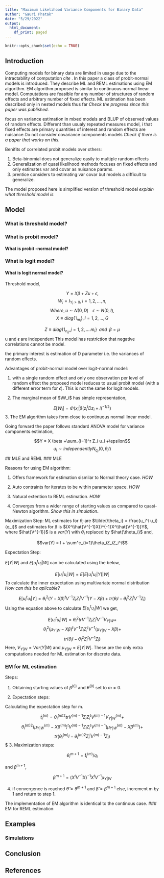 ```yaml
---
title: "Maximum Likelihood Variance Components for Binary Data"
author: "Gauri Phatak"
date: "5/29/2022"
output:
  html_document:
    df_print: paged
---
```


```r
knitr::opts_chunk$set(echo = TRUE)
```

## Introduction

Computing models for binary data are limited in usage due to the intractability of computation *cite* . In this paper a class of probit-normal models is introduced. They describe ML and REML estimations using EM algorithm. EM algorithm proposed is similar to continuous normal linear model.
Computations are feasible for any number of structures of random effects and arbitrary number of fixed effects. ML estimation has been described only in nested models thus far *Check the progress since this paper was published.*

focus on variance estimation in mixed models and BLUP of observed values of random effects. Different than usualy repeated measures model, i that fixed effects are primary quantities of interest and random effects are nuisance.Do not consider covariance components models *Check if there is a paper that works on this.*

Benifits of correlated probit models over others:

1. Beta-binomial does not generalize easily to multiple random effects
2. Generalization of quasi likelihood methods focuses on fixed effects and only estimates var and covar as nuisance params.
3. prentice considers to estimating var covar but models a difficult to generalize.

The model proposed here is simplified version of threshold model *explain what threshold model is* 


## Model

### What is threshold model?

### What is probit model?

#### What is probit -normal model?

### What is logit model?

#### What is logit normal model?

Threshold model,

$$Y = X\beta +Z u +\epsilon,$$
$$ W_i = I_{Y_i >0}, i = 1,2,...,n,$$
$$Where, u \sim N(0,D) \;\;\;\; \epsilon \sim N(0, I),$$
$$ X \equiv diag\{1_{m_i}\} , i = 1,2,...,G$$

$$Z \equiv diag\{1_{n_{ij}}, j = 1,2,....m_i\}\;\; and \;\; \beta = \mu$$
u and $\epsilon$ are independent
This model has restriction that negative correlations cannot be model.

the primary interest is estimation of D parameter i.e. the variances of random effects. 

Advantages of probit-normal model over logit-normal model:

1. with a single random effect and only one observation per level of random effect the proposed model reduces to usual probit model (with a different error term for $\epsilon$). This is not the same for logit models. 

2. The marginal mean of $\W_i$ has simple representation,

$$E[W_i] = \Phi(x_i^t\beta(z_i^tDz_i +I)^{-1/2})$$
3. The EM algorithm takes form close to continuous normal linear model.

Going forward the paper follows standard ANOVA model for variance components estimation,

$$Y = X \beta +\sum_{i=1}^r Z_i u_i +\epsilon$$
$$u_i \sim independently N_{q_r}(0,\theta_i I)$$
## MLE and REML
### MLE

Reasons for using EM algorithm:

1. Offers framework for estimation sismilar to Normal theory case. *HOW*

2. Auto contraints for iterates to be within parameter space. *HOW*

3. Natural extention to REML estimation. *HOW*

4. Converges from a wider range of starting values as compared to quasi-Newton algorithm. *Show this in simulation*.

Maximization Step:
ML estimates for $\theta_i$ are $\tilde{\theta_i} = \frac{u_i^t u_i}{q_i}$  and estimates for $\beta$ is $(X^t\hat{V^{-1}X})^{-1}X^t\hat{V^{-1}}Y$, where $\hat{V^{-1}}$ is a $var(Y)$ with $\theta_i$ replaced by $\hat{\theta_i}$ and,

$$var(Y) = I + \sum^c_{i=1}\theta_iZ_iZ_i^t$$

Expectation Step:

$E[Y|W]$ and $E[u_i^tu_i|W]$ can be calculated using the below,

$$E[u_i^tu_i|W] = E[E[u_i^tu_i|Y] |W]$$
To calculate the inner expectation using multivariate normal distribution *How can this be aplicable?*

$$E[u_i^tu_i|Y] = \theta^2_i(Y-X\beta)^tV^{-1}Z_iZ_i^tV^{-1}(Y-X\beta) + tr(\theta_i I - \theta^2_i Z_i^t V^{-1}Z_i)$$
Using the equation above to calculate $E[u_i^tu_i|W]$  we get,

$$E[u_i^tu_i|W] = \theta_i^2 trV^{-1}Z_iZ_i^tV^{-1}V_{Y|W} +$$
$$\theta_i^2 (\mu_{Y|W} - X\beta)^tV^{-1}Z_iZ_i^tV^{-1} (\mu_{Y|W} - X\beta)+ $$
$$tr(\theta_i I - \theta_i^2Z_i^tV^{-1}Z_i)$$
Here, $V_{Y|W} = Var(Y|W)$ and $\mu_{Y|W} = E[Y|W]$. These are the only extra computations needed for ML estimation for discrete data.

### EM for ML estimation

Steps:

1. Obtaining starting values of $\beta^{(0)}$ and $\theta^{(0)}$ set to $m=0$.

2. Expectation steps:

Calculating the expectation step for m.

$$\hat{t}_i^{(m)} = \theta_i^{(m)2} trV^{(m)-1}Z_iZ_i^tV^{(m)-1}V_{Y|W}^{(m)} +$$
$$\theta_i^{(m)2} (\mu_{Y|W}^{(m)} - X\beta^{(m)})^tV^{(m)-1}Z_iZ_i^tV^{(m)-1} (\mu_{Y|W}^{(m)} - X\beta^{(m)})+ $$
$$tr(\theta_i^{(m)} I - \theta_i^{(m)2}Z_i^tV^{(m)-1}Z_i)$$$
3. Maximization steps:

$$\theta_i^{m+1} = \hat{t}^{(m)}_i / q_i$$

and $\beta^{m+1}$,

$$\beta^{m+1} = (X^t V^{-1}X)^{-1}X^tV^{-1}\mu_{Y|W}$$

4. if convergence is reached $\hat{\theta}=\theta^{m+1}$ and $\hat{\beta} = \beta^{m+1}$ else,  increment m by 1 and return to step 1.

The implementation of EM algorithm is identical to the continous case. 
### EM for REML estimation


## Examples

### Simulations

## Conclusion

## References

